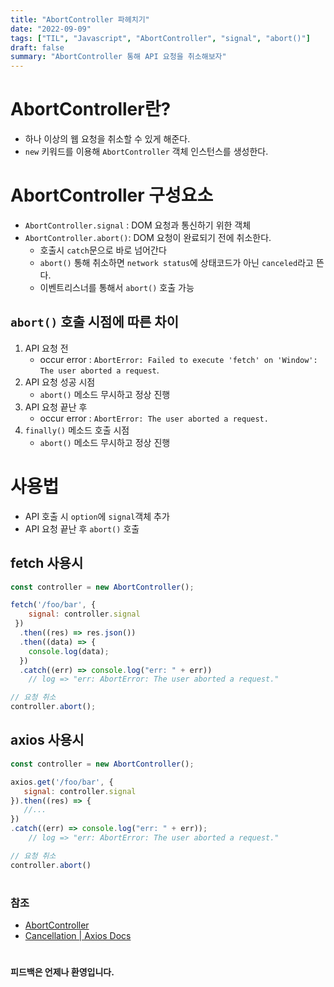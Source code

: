```yaml
---
title: "AbortController 파헤치기"
date: "2022-09-09"
tags: ["TIL", "Javascript", "AbortController", "signal", "abort()"]
draft: false
summary: "AbortController 통해 API 요청을 취소해보자"
---
```


# AbortController란?

- 하나 이상의 웹 요청을 취소할 수 있게 해준다.
- `new` 키워드를 이용해 `AbortController` 객체 인스턴스를 생성한다.


# AbortController 구성요소

- `AbortController.signal` : DOM 요청과 통신하기 위한 객체
- `AbortController.abort()`: DOM 요청이 완료되기 전에 취소한다.
    - 호출시 `catch`문으로 바로 넘어간다
    - `abort()` 통해 취소하면 `network status`에 상태코드가 아닌 `canceled`라고 뜬다.
    - 이벤트리스너를 통해서 `abort()` 호출 가능
## `abort()` 호출 시점에 따른 차이

1. API 요청 전
    - occur error : `AbortError: Failed to execute 'fetch' on 'Window': The user aborted a request`.
2. API 요청 성공 시점
    - `abort()` 메소드 무시하고 정상 진행
3. API 요청 끝난 후
    - occur error : `AbortError: The user aborted a request.`
4. `finally()` 메소드 호출 시점
    - `abort()` 메소드 무시하고 정상 진행

# 사용법
- API 호출 시 `option`에 `signal`객체 추가
- API 요청 끝난 후 `abort()` 호출

## fetch 사용시
```javascript
const controller = new AbortController();

fetch('/foo/bar', {
    signal: controller.signal
 })
  .then((res) => res.json())
  .then((data) => {
    console.log(data);
  })
  .catch((err) => console.log("err: " + err))
    // log => "err: AbortError: The user aborted a request."

// 요청 취소
controller.abort();
```

## axios 사용시
```javascript
const controller = new AbortController();

axios.get('/foo/bar', {
   signal: controller.signal
}).then((res) => {
   //...
})
.catch((err) => console.log("err: " + err));
    // log => "err: AbortError: The user aborted a request."

// 요청 취소
controller.abort()
```

#
### 참조

- [AbortController](https://developer.mozilla.org/ko/docs/Web/API/AbortController)
- [Cancellation | Axios Docs](https://axios-http.com/docs/cancellation)
#

#### 피드백은 언제나 환영입니다.
